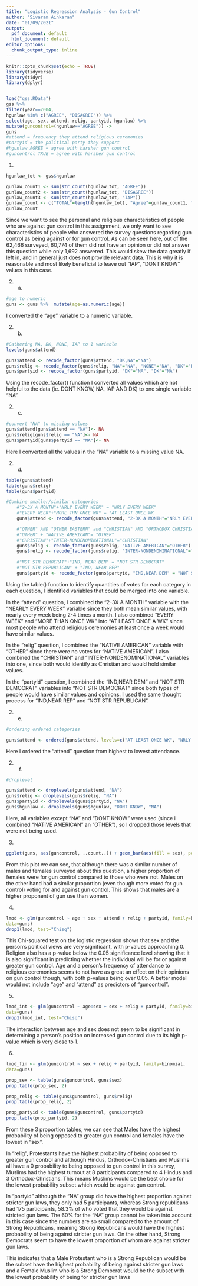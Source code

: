 ---
title: "Logistic Regression Analysis - Gun Control"
author: "Sivaram Ainkaran"
date: "01/09/2021"
output:
  pdf_document: default
  html_document: default
editor_options:
  chunk_output_type: inline
---

```{r setup, include=FALSE}
knitr::opts_chunk$set(echo = TRUE)
library(tidyverse)
library(tidyr)
library(dplyr)


load("gss.RData")
gss %>%
filter(year==2004,
hgunlaw %in% c("AGREE", "DISAGREE")) %>%
select(age, sex, attend, relig, partyid, hgunlaw) %>%
mutate(guncontrol=(hgunlaw=="AGREE")) ->
guns
#attend = frequency they attend religious ceromonies
#partyid = the political party they support
#hgunlaw AGREE = agree with harsher gun control
#guncontrol TRUE = agree with harsher gun control

```

1.

```{r, echo=FALSE}
hgunlaw_tot <- gss$hgunlaw

gunlaw_count1 <- sum(str_count(hgunlaw_tot, "AGREE"))
gunlaw_count2 <- sum(str_count(hgunlaw_tot, "DISAGREE"))
gunlaw_count3 <- sum(str_count(hgunlaw_tot, "IAP"))
gunlaw_count <- c("TOTAL"=length(hgunlaw_tot), "Agree"=gunlaw_count1, "Disagree"=gunlaw_count2, "IAP"=gunlaw_count3)
gunlaw_count

```
Since we want to see the personal and religious  characteristics of people who are against gun control in this assignment, we only want to see characteristics of people who answered the survey questions regarding gun control as being against or for gun control. As can be seen here, out of the 62,466 surveyed, 60,774 of them did not have an opinion or did not answer this question while only 1,692 answered. This would skew the data greatly if left in, and in general just does not provide relevant data. This is why it is reasonable and most likely beneficial to leave out “IAP”, “DONT KNOW” values in this case.

2. a)
```{r}
#age to numeric
guns <- guns %>%  mutate(age=as.numeric(age))

```
I converted the "age" variable to a numeric variable.

2. b)
```{r}
#Gathering NA, DK, NONE, IAP to 1 variable
levels(guns$attend)

guns$attend <- recode_factor(guns$attend, "DK,NA"="NA")
guns$relig <- recode_factor(guns$relig, "NA"="NA", "NONE"="NA", "DK"="NA", "IAP"="NA")
guns$partyid <- recode_factor(guns$partyid, "DK"="NA", "DK"="NA")

```
Using the recode_factor() function I converted all values which are not helpful to the data (ie. DONT KNOW, NA, IAP AND DK) to one single variable "NA".


2. c)
```{r}
#convert "NA" to missing values
guns$attend[guns$attend == "NA"]<- NA
guns$relig[guns$relig == "NA"]<- NA
guns$partyid[guns$partyid == "NA"]<- NA

```
Here I converted all the values in the "NA" variable to a missing value NA.


2. d)
```{r, include=FALSE, echo=FALSE}

table(guns$attend)
table(guns$relig) 
table(guns$partyid)

#Combine smaller/similar categories
    #"2-3X A MONTH"+"NRLY EVERY WEEK" = "NRLY EVERY WEEK"
    #"EVERY WEEK"+"MORE THN ONCE WK" = "AT LEAST ONCE WK
    guns$attend <- recode_factor(guns$attend, "2-3X A MONTH"="NRLY EVERY WEEK", "EVERY WEEK"="AT LEAST ONCE WK", "MORE THN ONCE WK"="AT LEAST ONCE WK")

    #"OTHER" AND "OTHER EASTERN" and "CHRISTIAN" AND "ORTHODOX CHRISTIAN" although similar,       display a different background in the surveyee and should be left separate to identify        religious patterns.
    #"OTHER" + "NATIVE AMERICAN"= "OTHER"
    #"CHRISTIAN"+"INTER-NONDENOMINATIONAL"="CHRISTIAN"
    guns$relig <- recode_factor(guns$relig, "NATIVE AMERICAN"="OTHER")
    guns$relig <- recode_factor(guns$relig, "INTER-NONDENOMINATIONAL"="CHRISTIAN")
      
    #"NOT STR DEMOCRAT"+"IND, NEAR DEM" = "NOT STR DEMOCRAT"
    #"NOT STR REPUBLICAN" + "IND, NEAR REP"
    guns$partyid <- recode_factor(guns$partyid, "IND,NEAR DEM" = "NOT STR DEMOCRAT", "IND,NEAR REP" = "NOT STR REPUBLICAN")
```
Using the table() function to identify quantities of votes for each category in each question, I identified variables that could be merged into one variable. 

In the "attend" question, I combined the "2-3X A MONTH" variable with the "NEARLY EVERY WEEK" variable since they both mean similar values, with nearly every week being 2-4 times a month. I also combined "EVERY WEEK" and "MORE THAN ONCE WK" into "AT LEAST ONCE A WK" since most people who attend religious ceremonies at least once a week would have similar values.

In the "relig" question, I combined the "NATIVE AMERICAN" variable with "OTHER" since there were no votes for "NATIVE AMERICAN". I also combined the "CHRISTIAN" and "INTER-NONDENOMINATIONAL" variables into one, since both would identify as Christian and would hold similar values.

In the "partyid" question, I combined the "IND,NEAR DEM" and "NOT STR DEMOCRAT" variables into "NOT STR DEMOCRAT" since both types of people would have similar values and opinions. I used the same thought process for "IND,NEAR REP" and "NOT STR REPUBLICAN".


2. e)
```{r}
#ordering ordered categories

guns$attend <- ordered(guns$attend, levels=c("AT LEAST ONCE WK", "NRLY EVERY WEEK", "ONCE A MONTH", "SEVRL TIMES A YR", "ONCE A YEAR", "LT ONCE A YEAR", "NEVER", "NA"))

```
Here I ordered the "attend" question from highest to lowest attendance.


2. f)
```{r}
#droplevel

guns$attend <- droplevels(guns$attend, "NA")
guns$relig <- droplevels(guns$relig, "NA")
guns$partyid <- droplevels(guns$partyid, "NA")
guns$hgunlaw <- droplevels(guns$hgunlaw, "DONT KNOW", "NA")

```

Here, all variables except "NA" and "DONT KNOW" were used (since i combined "NATIVE AMERICAN" an "OTHER"), so I dropped those levels that were not being used.



3.

```{r, echo=FALSE}

ggplot(guns, aes(guncontrol, ..count..)) + geom_bar(aes(fill = sex), position = "dodge")
```
From this plot we can see, that although there was a similar number of males and females surveyed about this question, a higher proportion of females were for gun control compared to those who were not. Males on the other hand had a similar proportion (even though more voted for gun control) voting for and against gun control. This shows that males are a higher proponent of gun use than women.


4.
```{r, echo=FALSE}

lmod <- glm(guncontrol ~ age + sex + attend + relig + partyid, family=binomial,
data=guns)
drop1(lmod, test="Chisq")

```
This Chi-squared test on the logistic regression shows that sex and the person's political views are very significant, with p-values approaching 0. Religion also has a p-value below the 0.05 significance level showing that it is also significant in predicting whether the individual will be for or against greater gun control. Age and a person's frequency of attendance to religious ceremonies seems to not have as great an effect on their opinions on gun control though, with both p-values being over 0.05. A better model would not include "age" and "attend" as predictors of "guncontrol".

5.
```{r, echo=FALSE}
lmod_int <- glm(guncontrol ~ age:sex + sex + relig + partyid, family=binomial,
data=guns) 
drop1(lmod_int, test="Chisq")
```

The interaction between age and sex does not seem to be significant in determining a person's position on increased gun control due to its high p-value which is very close to 1.


6.
```{r, echo=FALSE}
lmod_fin <- glm(guncontrol ~ sex + relig + partyid, family=binomial,
data=guns)

prop_sex <- table(guns$guncontrol, guns$sex)
prop.table(prop_sex, 2)

prop_relig <- table(guns$guncontrol, guns$relig)
prop.table(prop_relig, 2)

prop_partyid <- table(guns$guncontrol, guns$partyid)
prop.table(prop_partyid, 2)
```

From these 3 proportion tables, we can see that Males have the highest probability of being opposed to greater gun control and females have the lowest in "sex". 

In "relig", Protestants have the highest probability of being opposed to greater gun control and although Hindus, Orthodox-Christians and Muslims all have a 0 probability to being opposed to gun control in this survey, Muslims had the highest turnout at 8 participants compared to 4 Hindus and 3 Orthodox-Christians. This means Muslims would be the best choice for the lowest probability subset which would be against gun control.

In "partyid" although the "NA" group did have the highest proportion against stricter gun laws, they only had 5 participants, whereas Strong republicans had 175 participants, 58.3% of who voted that they would be against stricted gun laws. The 60% for the "NA" group cannot be taken into account in this case since the numbers are so small compared to the amount of Strong Republicans, meaning Strong Republicans would have the highest probability of being against stricter gun laws. On the other hand, Strong Democrats seem to have the lowest proportion of whom are against stricter gun laws.

This indicates that a Male Protestant who is a Strong Republican would be the subset have the highest probability of being against stricter gun laws and a Female Muslim who is a Strong Democrat would be the subset with the lowest probability of being for stricter gun laws






